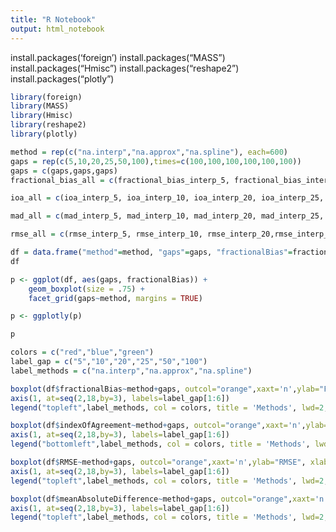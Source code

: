 ```yaml
---
title: "R Notebook"
output: html_notebook
---
```




install.packages('foreign')
install.packages("MASS")
install.packages("Hmisc")
install.packages("reshape2")
install.packages("plotly")



```r
library(foreign)
library(MASS)
library(Hmisc)
library(reshape2)
library(plotly)
```




```r
method = rep(c("na.interp","na.approx","na.spline"), each=600)
gaps = rep(c(5,10,20,25,50,100),times=c(100,100,100,100,100,100))
gaps = c(gaps,gaps,gaps)
fractional_bias_all = c(fractional_bias_interp_5, fractional_bias_interp_10, fractional_bias_interp_20, fractional_bias_interp_25, fractional_bias_interp_50, fractional_bias_interp_100, fractional_bias_approx_5, fractional_bias_approx_10, fractional_bias_approx_20, fractional_bias_approx_25, fractional_bias_approx_50, fractional_bias_approx_100, fractional_bias_spline_5, fractional_bias_spline_10, fractional_bias_spline_20, fractional_bias_spline_25, fractional_bias_spline_50, fractional_bias_spline_100)

ioa_all = c(ioa_interp_5, ioa_interp_10, ioa_interp_20, ioa_interp_25, ioa_interp_50, ioa_interp_100 ,ioa_approx_5, ioa_approx_10, ioa_approx_20, ioa_approx_25, ioa_approx_50, ioa_approx_100, ioa_spline_5, ioa_spline_10, ioa_spline_20, ioa_spline_25, ioa_spline_50, ioa_spline_100)

mad_all = c(mad_interp_5, mad_interp_10, mad_interp_20, mad_interp_25, mad_interp_50, mad_interp_100, mad_approx_5, mad_approx_10, mad_approx_20, mad_approx_25, mad_approx_50, mad_approx_100, mad_spline_5, mad_spline_10, mad_spline_20, mad_spline_25, mad_spline_50, mad_spline_100)

rmse_all = c(rmse_interp_5, rmse_interp_10, rmse_interp_20,rmse_interp_25, rmse_interp_50, rmse_interp_100, rmse_approx_5, rmse_approx_10, rmse_approx_20, rmse_approx_25, rmse_approx_50, rmse_approx_100, rmse_spline_5, rmse_spline_10, rmse_spline_20, rmse_spline_25, rmse_spline_50, rmse_spline_100)

df = data.frame("method"=method, "gaps"=gaps, "fractionalBias"=fractional_bias_all, "indexOfAgreement"=ioa_all, "RMSE"=rmse_all, "meanAbsoluteDifference"=mad_all)
df
```


```r
p <- ggplot(df, aes(gaps, fractionalBias)) +
    geom_boxplot(size = .75) +
    facet_grid(gaps~method, margins = TRUE)

p <- ggplotly(p)

p
```


```r
colors = c("red","blue","green")
label_gap = c("5","10","20","25","50","100")
label_methods = c("na.interp","na.approx","na.spline")
```



```r

boxplot(df$fractionalBias~method+gaps, outcol="orange",xaxt='n',ylab="Fractional Bias", xlab = "Gap Sizes", main = "Comparing Fractional Bias", col=colors)
axis(1, at=seq(2,18,by=3), labels=label_gap[1:6])
legend("topleft",label_methods, col = colors, title = 'Methods', lwd=2,cex=.75)
```

```r
boxplot(df$indexOfAgreement~method+gaps, outcol="orange",xaxt='n',ylab="Index of Agreement", xlab = "Gap Sizes", main = "Comparing Index of Agreement", col=colors)
axis(1, at=seq(2,18,by=3), labels=label_gap[1:6])
legend("bottomleft",label_methods, col = colors, title = 'Methods', lwd=2,cex=.75)
```



```r
boxplot(df$RMSE~method+gaps, outcol="orange",xaxt='n',ylab="RMSE", xlab = "Gap Sizes", main = "Comparing RMSE", col=colors)
axis(1, at=seq(2,18,by=3), labels=label_gap[1:6])
legend("topleft",label_methods, col = colors, title = 'Methods', lwd=2,cex=.75)
```



```r
boxplot(df$meanAbsoluteDifference~method+gaps, outcol="orange",xaxt='n',ylab="Mean Absolute Difference", xlab = "Gap Sizes", main = "Comparing Mean Absolute Difference", col=colors)
axis(1, at=seq(2,18,by=3), labels=label_gap[1:6])
legend("topleft",label_methods, col = colors, title = 'Methods', lwd=2,cex=.75)
```





